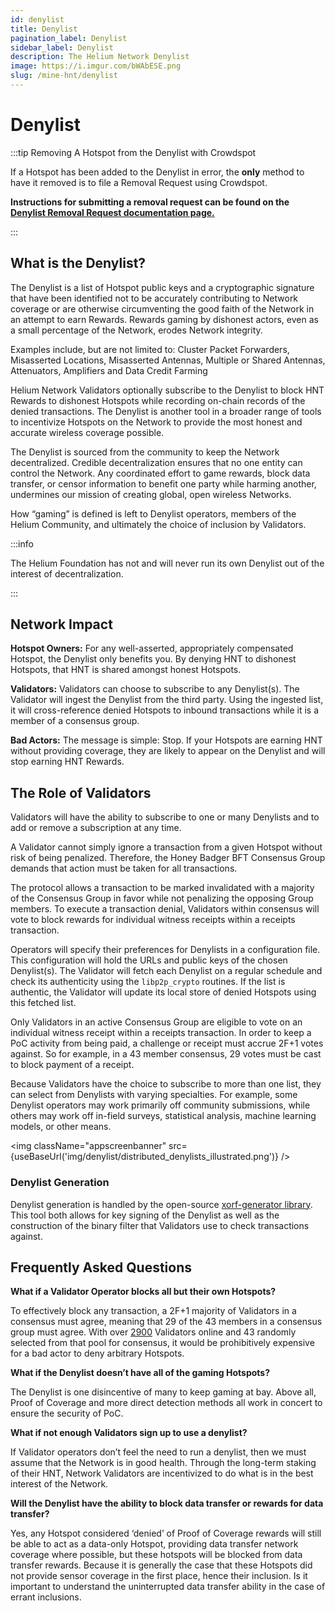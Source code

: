 ```yaml
---
id: denylist
title: Denylist
pagination_label: Denylist
sidebar_label: Denylist
description: The Helium Network Denylist
image: https://i.imgur.com/bWAbESE.png
slug: /mine-hnt/denylist
---
```



# Denylist

:::tip Removing A Hotspot from the Denylist with Crowdspot

If a Hotspot has been added to the Denylist in error, the **only** method to have it removed is to
file a Removal Request using Crowdspot.

**Instructions for submitting a removal request can be found on the
[Denylist Removal Request documentation page.](/mine-hnt/denylist-removals)**

:::

## What is the Denylist?

The Denylist is a list of Hotspot public keys and a cryptographic signature that have been
identified not to be accurately contributing to Network coverage or are otherwise circumventing the
good faith of the Network in an attempt to earn Rewards. Rewards gaming by dishonest actors, even as
a small percentage of the Network, erodes Network integrity.

Examples include, but are not limited to: Cluster Packet Forwarders, Misasserted Locations,
Misasserted Antennas, Multiple or Shared Antennas, Attenuators, Amplifiers and Data Credit Farming

Helium Network Validators optionally subscribe to the Denylist to block HNT Rewards to dishonest
Hotspots while recording on-chain records of the denied transactions. The Denylist is another tool
in a broader range of tools to incentivize Hotspots on the Network to provide the most honest and
accurate wireless coverage possible.

The Denylist is sourced from the community to keep the Network decentralized. Credible
decentralization ensures that no one entity can control the Network. Any coordinated effort to game
rewards, block data transfer, or censor information to benefit one party while harming another,
undermines our mission of creating global, open wireless Networks.

How “gaming” is defined is left to Denylist operators, members of the Helium Community, and
ultimately the choice of inclusion by Validators.

:::info

The Helium Foundation has not and will never run its own Denylist out of the interest of
decentralization.

:::

## Network Impact

**Hotspot Owners:** For any well-asserted, appropriately compensated Hotspot, the Denylist only
benefits you. By denying HNT to dishonest Hotspots, that HNT is shared amongst honest Hotspots.

**Validators:** Validators can choose to subscribe to any Denylist(s). The Validator will ingest the
Denylist from the third party. Using the ingested list, it will cross-reference denied Hotspots to
inbound transactions while it is a member of a consensus group.

**Bad Actors:** The message is simple: Stop. If your Hotspots are earning HNT without providing
coverage, they are likely to appear on the Denylist and will stop earning HNT Rewards.

## The Role of Validators

Validators will have the ability to subscribe to one or many Denylists and to add or remove a
subscription at any time.

A Validator cannot simply ignore a transaction from a given Hotspot without risk of being penalized.
Therefore, the Honey Badger BFT Consensus Group demands that action must be taken for all
transactions.

The protocol allows a transaction to be marked invalidated with a majority of the Consensus Group in
favor while not penalizing the opposing Group members. To execute a transaction denial, Validators
within consensus will vote to block rewards for individual witness receipts within a receipts
transaction.

Operators will specify their preferences for Denylists in a configuration file. This configuration
will hold the URLs and public keys of the chosen Denylist(s). The Validator will fetch each Denylist
on a regular schedule and check its authenticity using the `libp2p_crypto` routines. If the list is
authentic, the Validator will update its local store of denied Hotspots using this fetched list.

Only Validators in an active Consensus Group are eligible to vote on an individual witness receipt
within a receipts transaction. In order to keep a PoC activity from being paid, a challenge or
receipt must accrue 2F+1 votes against. So for example, in a 43 member consensus, 29 votes must be
cast to block payment of a receipt.

Because Validators have the choice to subscribe to more than one list, they can select from
Denylists with varying specialties. For example, some Denylist operators may work primarily off
community submissions, while others may work off in-field surveys, statistical analysis, machine
learning models, or other means.

<img
  className="appscreenbanner"
  src={useBaseUrl('img/denylist/distributed_denylists_illustrated.png')}
/>

### Denylist Generation

Denylist generation is handled by the open-source
[xorf-generator library](https://github.com/helium/xorf-generator). This tool both allows for key
signing of the Denylist as well as the construction of the binary filter that Validators use to
check transactions against.

## Frequently Asked Questions

**What if a Validator Operator blocks all but their own Hotspots?**

To effectively block any transaction, a 2F+1 majority of Validators in a consensus must agree,
meaning that 29 of the 43 members in a consensus group must agree. With over
[2900](https://explorer.helium.com/validators) Validators online and 43 randomly selected from that
pool for consensus, it would be prohibitively expensive for a bad actor to deny arbitrary Hotspots.

**What if the Denylist doesn’t have all of the gaming Hotspots?**

The Denylist is one disincentive of many to keep gaming at bay. Above all, Proof of Coverage and
more direct detection methods all work in concert to ensure the security of PoC.

**What if not enough Validators sign up to use a denylist?**

If Validator operators don’t feel the need to run a denylist, then we must assume that the Network
is in good health. Through the long-term staking of their HNT, Network Validators are incentivized
to do what is in the best interest of the Network.

**Will the Denylist have the ability to block data transfer or rewards for data transfer?**

Yes, any Hotspot considered ‘denied’ of Proof of Coverage rewards will still be able to act as a
data-only Hotspot, providing data transfer network coverage where possible, but these hotspots will
be blocked from data transfer rewards. Because it is generally the case that these Hotspots did not
provide sensor coverage in the first place, hence their inclusion. Is it important to understand the
uninterrupted data transfer ability in the case of errant inclusions.

